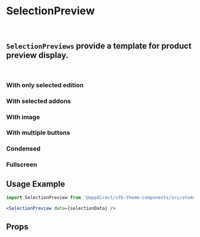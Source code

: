 
<Meta of={SelectionPreviewStories} />

# SelectionPreview

<br />

## `SelectionPreviews` provide a template for product preview display.

<br />

### With only selected edition

<Canvas>
  <Story of={SelectionPreviewStories.WithOnlySelectedEdition} />
</Canvas>

### With selected addons

<Canvas>
  <Story of={SelectionPreviewStories.WithSelectedAddons} />
</Canvas>

### With image

<Canvas>
  <Story of={SelectionPreviewStories.WithImage} />
</Canvas>

### With multiple buttons

<Canvas>
  <Story of={SelectionPreviewStories.WithMultipleButtons} />
</Canvas>

### Condensed

<Canvas>
  <Story of={SelectionPreviewStories.Condensed} />
</Canvas>

### Fullscreen

<Canvas>
  <Story of={SelectionPreviewStories.Fullscreen} />
</Canvas>

## Usage Example

```jsx
import SelectionPreview from '@appdirect/sfb-theme-components/src/atoms/selection-preview/SelectionPreview';

<SelectionPreview data={selectionData} />
```

## Props

<ArgsTable of={SelectionPreview} />
